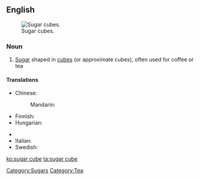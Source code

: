 ==English==
[[Image:Sugarcubes.jpg|thumb|Sugar cubes.]]

===Noun===
{{en-noun}}

# [[sugar|Sugar]] shaped in [[cube]]s (or approximate cubes), often used for coffee or tea

====Translations====
{{trans-top|sugar shaped in cubes}}
* Chinese:
*: Mandarin: {{t-|cmn|方糖|tr=fāngtáng|sc=Hani}}
* Finnish: {{t-|fi|sokeripala}}
* Hungarian: {{t-|hu|kockacukor}}
{{trans-mid}}
* {{trreq|Icelandic}}
* Italian: {{t+|it|zolletta|f}}
* Swedish: {{t|sv|sockerbit|c}}
{{trans-bottom}}

[[Category:Sugars]]
[[Category:Tea]]

[[ko:sugar cube]]
[[ta:sugar cube]]